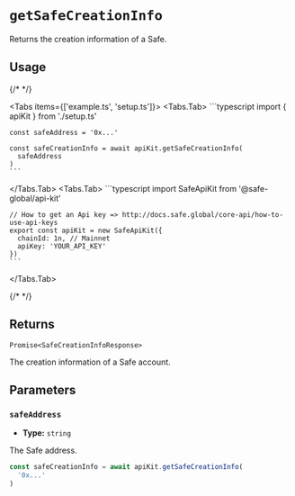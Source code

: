 
# `getSafeCreationInfo`

Returns the creation information of a Safe.

## Usage

{/* <!-- vale off --> */}

<Tabs items={['example.ts', 'setup.ts']}>
  <Tabs.Tab>
    ```typescript
    import { apiKit } from './setup.ts'

    const safeAddress = '0x...'
    
    const safeCreationInfo = await apiKit.getSafeCreationInfo(
      safeAddress
    )
    ```
  </Tabs.Tab>
  <Tabs.Tab>
    ```typescript
    import SafeApiKit from '@safe-global/api-kit'

    // How to get an Api key => http://docs.safe.global/core-api/how-to-use-api-keys
    export const apiKit = new SafeApiKit({
      chainId: 1n, // Mainnet
      apiKey: 'YOUR_API_KEY'
    })
    ```
  </Tabs.Tab>
</Tabs>

{/* <!-- vale on --> */}

## Returns

`Promise<SafeCreationInfoResponse>`

The creation information of a Safe account.

## Parameters

### `safeAddress`

- **Type:** `string`

The Safe address.

```typescript focus=2
const safeCreationInfo = await apiKit.getSafeCreationInfo(
  '0x...'
)
```

